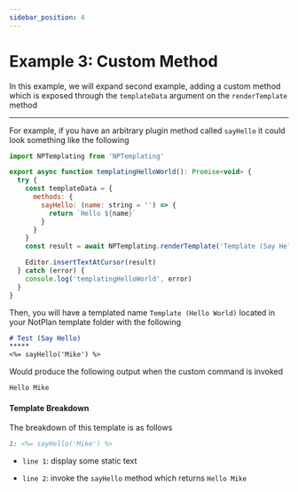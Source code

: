 ```yaml
---
sidebar_position: 4
---
```


# Example 3: Custom Method
In this example, we will expand second example, adding a custom method which is exposed through the `templateData` argument on the `renderTemplate` method

*****
For example, if you have an arbitrary plugin method called `sayHello` it could look something like the following

```js
import NPTemplating from 'NPTemplating'

export async function templatingHelloWorld(): Promise<void> {
  try {
    const templateData = {
      methods: {
        sayHello: (name: string = '') => {
          return `Hello ${name}`
        }
      }
    }
    const result = await NPTemplating.renderTemplate('Template (Say Hello)', templateData)

    Editor.insertTextAtCursor(result)
  } catch (error) {
    console.log('templatingHelloWorld', error)
  }
}
```

Then, you will have a templated name `Template (Hello World)` located in your NotPlan template folder with the following

```markdown
# Test (Say Hello)
*****
<%= sayHello('Mike') %>
```

Would produce the following output when the custom command is invoked

```markdown
Hello Mike
```

#### Template Breakdown
The breakdown of this template is as follows

```markdown
1: <%= sayHello('Mike') %>
```

- `line 1`: display some static text

- `line 2`: invoke the `sayHello` method which returns `Hello Mike`
